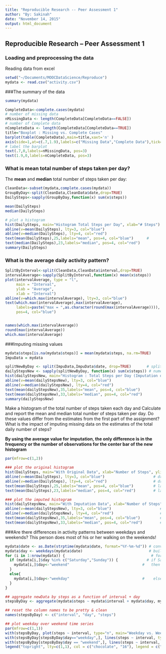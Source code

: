 ```yaml
---
title: "Reproducible Research -- Peer Assessment 1"
author: "By: Sakinah"
date: "November 14, 2015"
output: html_document
---
```


## Reproducible Research -- Peer Assessment 1
### Loading and preprocessing the data
Reading data from excel

```r
setwd("~/Documents/MOOCDataScience/Reproduce")
mydata <- read.csv("activity.csv")
```

###The summary of the data

```r
summary(mydata)
```


```r
CompleteData<-complete.cases(mydata)  
# number of missing data 
nMissingData <- length(CompleteData[CompleteData==FALSE])  
# number of Complete data 
nCompleteData <- length(CompleteData[CompleteData==TRUE])  
title="Boxplot : Missing vs. Complete Cases"  
barplot(table(CompleteData),main=title,xaxt='n' ) 
axis(side=1,at=c(.7,1.9),labels=c("Missing Data","Complete Data"),tick=TRUE)           
# label the barplot  
text(.7,0,labels=nMissingData, pos=3)                                            
text(1.9,0,labels=nCompleteData, pos=3)                      
```

### What is mean total number of steps taken per day?

The **mean** and **median** total number of steps taken
per day:
```r

CleanData<-subset(mydata,complete.cases(mydata))
GroupByDay<-split(CleanData,CleanData$date,drop=TRUE)
DailySteps<-sapply(GroupByDay,function(x) sum(x$steps))

mean(DailySteps)
median(DailySteps)

# plot a histogram 
hist(DailySteps, main="Histogram Total Steps per Day", xlab="# Steps")  
abline(v=mean(DailySteps), lty=3, col="blue")                    
abline(v=median(DailySteps), lty=4, col="red")                  
text(mean(DailySteps),25,labels="mean", pos=4, col="blue")      #
text(median(DailySteps),23,labels="median", pos=4, col="red")    
summary(DailySteps)
```

### What is the average daily activity pattern?

```r
SplitByInterval<-split(CleanData,CleanData$interval,drop=TRUE)
intervalAverage<-sapply(SplitByInterval,function(x) mean(x$steps))
plot(intervalAverage, type = "l",
     main = "Interval", 
     ylab = "Average",
     xlab = "Interval")
abline(v=which.max(intervalAverage), lty=3, col="blue") 
text(which.max(intervalAverage),max(intervalAverage),  
     labels=paste("max = ",as.character(round(max(intervalAverage)))), 
     pos=4, col="blue")


names(which.max(intervalAverage))
round(max(intervalAverage))
which.max(intervalAverage)
```

###Imputing missing values

```r
mydata$steps[is.na(mydata$steps)] = mean(mydata$steps, na.rm=TRUE)
ImpuData = mydata
```

```r
splitNewByDay <- split(ImpuData,ImpuData$date, drop=TRUE)       # split the newData by date  
dailyStepsNew <- sapply(splitNewByDay, function(x) sum(x$steps)) # numeric vector w/ daily sum of steps  
hist(dailyStepsNew, main="Histogram : Total Steps per Day (Imputation data)", xlab=" Number of Steps") # plot a histogram  
abline(v=mean(dailyStepsNew), lty=3, col="blue")                            # draw a blue line thru the mean  
abline(v=median(dailyStepsNew), lty=4, col="red")                           # draw a red line thru the median  
text(mean(dailyStepsNew),35,labels="mean", pos=4, col="blue")               # label the mean  
text(mean(dailyStepsNew),33,labels="median", pos=4, col="red")              # label the median  
summary(dailyStepsNew)
```


Make a histogram of the total number of steps taken each day and Calculate and report the mean and median total number of steps taken per day. Do these values differ from the estimates from the first part of the assignment? What is the impact of imputing missing data on the estimates of the total daily number of steps?

**By using the average value for imputation, the only difference is in the frequency or the number of observations for the center bar of the new histogram**
```r
par(mfrow=c(1,2))

### plot the original histogram
hist(DailySteps, main="With Original Data", xlab="Number of Steps", ylim=c(0,35)) # plot a histogram  
abline(v=mean(DailySteps), lty=3, col="blue")                      # draw a blue line thru the mean  
abline(v=median(DailySteps), lty=4, col="red")                     # draw a red line thru the median  
text(mean(DailySteps),25,labels="mean", pos=4, col="blue")         # label the mean  
text(mean(DailySteps),23,labels="median", pos=4, col="red")        # label the median  

### plot the imputed histogram
hist(dailyStepsNew, main="With Imputation Data", xlab="Number of Steps", ylab="") # plot a histogram  
abline(v=mean(dailyStepsNew), lty=3, col="blue")                      # draw a blue line thru the mean  
abline(v=median(dailyStepsNew), lty=4, col="red")                     # draw a red line thru the median  
text(mean(dailyStepsNew),35,labels="mean", pos=4, col="blue")         # label the mean  
text(mean(dailyStepsNew),33,labels="median", pos=4, col="red")        # label the median  
```

###Are there differences in activity patterns between weekdays and weekends?
This person does most of his or her walking on the weekends!
```r
mydata$date <- as.Date(strptime(mydata$date, format="%Y-%m-%d")) # convert date to a date() class variable  
mydata$day <- weekdays(mydata$date)                              # build a 'day' factor to hold weekday / weekend  
for (i in 1:nrow(mydata)) {                                       # for each day  
  if (mydata[i,]$day %in% c("Saturday","Sunday")) {             # if Saturday or Sunday,
    mydata[i,]$day<-"weekend"                                 #   then 'weekend'
  }
  else{
    mydata[i,]$day<-"weekday"                                 #    else 'weekday'
  }
}

## aggregate newData by steps as a function of interval + day  
stepsByDay <- aggregate(mydata$steps ~ mydata$interval + mydata$day, mydata, mean)

## reset the column names to be pretty & clean
names(stepsByDay) <- c("interval", "day", "steps")

## plot weekday over weekend time series
par(mfrow=c(1,1))  
with(stepsByDay, plot(steps ~ interval, type="n", main="Weekday vs. Weekend Avg."))  
with(stepsByDay[stepsByDay$day=="weekday",], lines(steps ~ interval, type="l", col="chocolate"))  
with(stepsByDay[stepsByDay$day == "weekend",], lines(steps ~ interval, type="l", col="16" ))  
legend("topright", lty=c(1,1), col = c("chocolate", "16"), legend = c("weekday", "weekend"), seg.len=3)

```